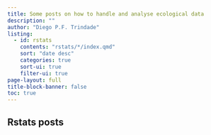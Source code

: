 ```yaml
---
title: Some posts on how to handle and analyse ecological data
description: ""
author: "Diego P.F. Trindade"
listing:
  - id: rstats
    contents: "rstats/*/index.qmd"
    sort: "date desc"
    categories: true
    sort-ui: true
    filter-ui: true
page-layout: full
title-block-banner: false
toc: true
---
```


## Rstats posts

:::{#rstats}
:::
